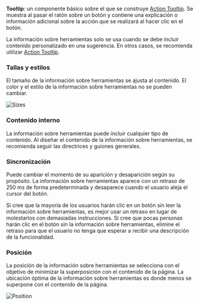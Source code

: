 **Tooltip**: un componente básico sobre el que se construye [Action Tooltip](/design/guides/action-tooltip). Se muestra al pasar el ratón sobre un botón y contiene una explicación o información adicional sobre la acción que se realizará al hacer clic en el botón.

La información sobre herramientas solo se usa cuando se debe incluir contenido personalizado en una sugerencia. En otros casos, se recomienda utilizar [Action Tooltip](/design/guides/action-tooltip).

### Tallas y estilos

El tamaño de la información sobre herramientas se ajusta al contenido. El color y el estilo de la información sobre herramientas no se pueden cambiar.

![Sizes](/static/images/design/Tooltip/Sizes.png)


### Contenido interno

La información sobre herramientas puede incluir cualquier tipo de contenido. Al diseñar el contenido de la información sobre herramientas, se recomienda seguir las directrices y guiones generales.

### Sincronización

Puede cambiar el momento de su aparición y desaparición según su propósito. La información sobre herramientas aparece con un retraso de 250 ms de forma predeterminada y desaparece cuando el usuario aleja el cursor del botón.

Si cree que la mayoría de los usuarios harán clic en un botón sin leer la información sobre herramientas, es mejor usar un retraso en lugar de molestarlos con demasiadas instrucciones. Si cree que pocas personas harán clic en el botón sin la información sobre herramientas, elimine el retraso para que el usuario no tenga que esperar a recibir una descripción de la funcionalidad.

### Posición

La posición de la información sobre herramientas se selecciona con el objetivo de minimizar la superposición con el contenido de la página. La ubicación óptima de la información sobre herramientas es donde menos se superpone con el contenido de la página.

![Position](/static/images/design/Tooltip/Position.png)
